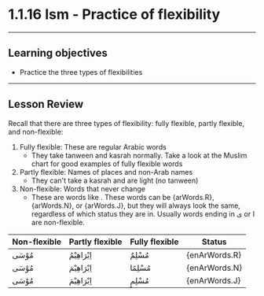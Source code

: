 
# 1.1.16 Ism - Practice of flexibility
---

## Learning objectives

- Practice the three types of flexibilities
---
## Lesson Review

Recall that there are three types of flexibility: fully flexible, partly flexible, and non-flexible:

1. Fully flexible: These are regular Arabic words
    - They take tanween and kasrah normally. Take a look at the Muslim chart for good examples of fully flexible words
2. Partly flexible: Names of places and non-Arab names
    - They can't take a kasrah and are light (no tanween)
3. Non-flexible: Words that never change
    - These are words like . These words can be {arWords.R}, {arWords.N}, or {arWords.J}, but they will always look the same, regardless of which status they are in. Usually words ending in ی or ا are non-flexible.

Non-flexible | Partly flexible | Fully flexible | Status
--- | --- | --- | ---
مُوْسَی | اِبْرَاھِیْمُ | مُسْلِمٌ | {enArWords.R}
| مُوْسَی | اِبْرَاھِیْمَ | مُسْلِمًا | {enArWords.N}
| مُوْسَی | اِبْرَاھِیْمَ | مُسْلِمٍ | {enArWords.J}
